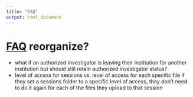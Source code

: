 ```yaml
---
title: "FAQ"
output: html_document
---
```


# [FAQ](https://www.databrary.org/resources/faq.html) reorganize?

- what if an authorized investigator is leaving their institution for another institution but should still retain authorized investigator status? 
-  level of access for sessions vs. level of access for each specific file
if they set a sessions folder to a specific level of access, they don't need to do it again for each of the files they upload to that session